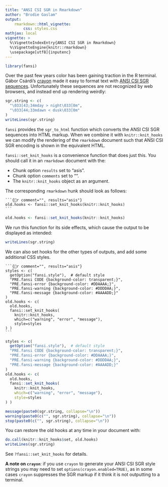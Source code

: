 ```yaml
---
title: "ANSI CSI SGR in Rmarkdown"
author: "Brodie Gaslam"
output:
    rmarkdown::html_vignette:
        css: styles.css
mathjax: local
vignette: >
  %\VignetteIndexEntry{ANSI CSI SGR in Rmarkdown}
  %\VignetteEngine{knitr::rmarkdown}
  \usepackage[utf8]{inputenc}
---
```


```r
library(fansi)
```

Over the past few years color has been gaining traction in the R terminal.
Gábor Csárdi's [crayon](https://github.com/r-lib/crayon) made it easy to format
text with [ANSI CSI SGR sequences](https://en.wikipedia.org/wiki/ANSI_escape_code).  Unfortunately these sequences are not
recognized by web browsers, and instead end up rendering weirdly:

```r
sgr.string <- c(
  "\033[43;34mday > night\033[0m",
  "\033[44;33mdawn < dusk\033[0m"
)
writeLines(sgr.string)
```

`fansi` provides the `sgr_to_html` function which converts the ANSI CSI SGR
sequences into HTML markup.  When we combine it with `knitr::knit_hooks` we can
modify the rendering of the `rmarkdown` document such that ANSI CSI SGR
encoding is shown in the equivalent HTML.

`fansi::set_knit_hooks` is a convenience function that does just this.  You
should call it in an `rmarkdown` document with the:

  * Chunk option `results` set to "asis".
  * Chunk option `comments` set to "".
  * The `knitr::knit_hooks` object as an argument.

The corresponding `rmarkdown` hunk should look as follows:

    ```{r comment="", results="asis"}
    old.hooks <- fansi::set_knit_hooks(knitr::knit_hooks)
    ```

```r
old.hooks <- fansi::set_knit_hooks(knitr::knit_hooks)
```
We run this function for its side effects, which cause the output to be
displayed as intended:

```r
writeLines(sgr.string)
```

We can also set hooks for the other types of outputs, and add some additional
CSS styles.

    ```{r comment="", results="asis"}
    styles <- c(
      getOption("fansi.style"),  # default style
      "PRE.fansi CODE {background-color: transparent;}",
      "PRE.fansi-error {background-color: #DDAAAA;}",
      "PRE.fansi-warning {background-color: #DDDDAA;}",
      "PRE.fansi-message {background-color: #AAAADD;}"
    )
    old.hooks <- c(
      old.hooks,
      fansi::set_knit_hooks(
        knitr::knit_hooks,
        which=c("warning", "error", "message"),
        style=styles
    ) )
    ```
```r
styles <- c(
  getOption("fansi.style"),  # default style
  "PRE.fansi CODE {background-color: transparent;}",
  "PRE.fansi-error {background-color: #DDAAAA;}",
  "PRE.fansi-warning {background-color: #DDDDAA;}",
  "PRE.fansi-message {background-color: #AAAADD;}"
)
old.hooks <- c(
  old.hooks,
  fansi::set_knit_hooks(
    knitr::knit_hooks,
    which=c("warning", "error", "message"),
    style=styles
) )
```
```r
message(paste0(sgr.string, collapse="\n"))
warning(paste0(c("", sgr.string), collapse="\n"))
stop(paste0(c("", sgr.string), collapse="\n"))
```

You can restore the old hooks at any time in your document with:

```r
do.call(knitr::knit_hooks$set, old.hooks)
writeLines(sgr.string)
```

See `?fansi::set_knit_hooks` for details.

**A note on `crayon`**: if you use `crayon` to generate your ANSI CSI SGR style
strings you may need to set `options(crayon.enabled=TRUE)`, as in some cases
`crayon` suppresses the SGR markup if it think it is not outputting to a
terminal.

